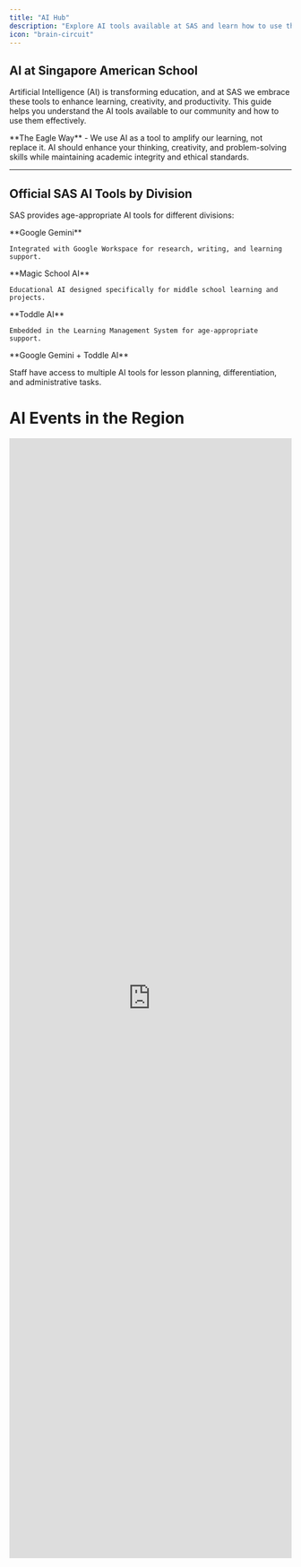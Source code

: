 ```yaml
---
title: "AI Hub"
description: "Explore AI tools available at SAS and learn how to use them effectively and responsibly"
icon: "brain-circuit"
---
```


## AI at Singapore American School

Artificial Intelligence (AI) is transforming education, and at SAS we embrace these tools to enhance learning, creativity, and productivity. This guide helps you understand the AI tools available to our community and how to use them effectively.

<Note>
  **The Eagle Way** - We use AI as a tool to amplify our learning, not replace it. AI should enhance your thinking, creativity, and problem-solving skills while maintaining academic integrity and ethical standards.
</Note>

---

## Official SAS AI Tools by Division

SAS provides age-appropriate AI tools for different divisions:

<CardGroup cols={3}>
  <Card title="High School (9-12)" icon="graduation-cap" color="#1A4190">
    **Google Gemini**

    Integrated with Google Workspace for research, writing, and learning support.
  </Card>
  <Card title="Middle School (6-8)" icon="school" color="#E51322">
    **Magic School AI**

    Educational AI designed specifically for middle school learning and projects.
  </Card>
  <Card title="Elementary (1-5)" icon="child" color="#1A4190">
    **Toddle AI**

    Embedded in the Learning Management System for age-appropriate support.
  </Card>
</CardGroup>

<Card title="Faculty & Staff" icon="chalkboard-user" color="#E51322">
  **Google Gemini + Toddle AI**

  Staff have access to multiple AI tools for lesson planning, differentiation, and administrative tasks.
</Card>

# AI Events in the Region

<iframe src="https://script.google.com/a/macros/sas.edu.sg/s/AKfycbzU5LFBLg1sa_1p0oSyfaAujBrROAw5tsr2OhJ1z_bdc9FjqVD2RzY3-Qrf_KHcH6J5/exec" width="100%" height="2000" frameBorder="0" sandbox="allow-scripts allow-same-origin allow-popups allow-popups-to-escape-sandbox allow-top-navigation" style={{ 
  border: 'none',
  display: 'block',
  margin: '0 auto'
}} title="Upcoming Events" />

---

### Google Gemini (High School & Staff)

<Card title="Google Gemini - High School Official AI" icon="google" color="#1A4190">
  **Google Gemini** is the official AI tool for High School students and all staff, integrated with Google Workspace at SAS.

  **Access:** Built into Gmail, Google Docs, Google Sheets, Google Slides, and Google Meet
</Card>

<CardGroup cols={2}>
  <Card title="For Students" icon="graduation-cap" color="#E51322">
    - Research assistance
    - Writing support and brainstorming
    - Study help and concept explanations
    - Project planning
    - Language learning
  </Card>
  <Card title="For Faculty & Staff" icon="chalkboard-user" color="#1A4190">
    - Lesson planning
    - Content creation
    - Differentiation support
    - Administrative tasks
    - Communication drafting
  </Card>
</CardGroup>

**Key Features:**

- **Integrated with Google Workspace** - Works directly in Docs, Gmail, Sheets
- **Multi-modal** - Understands text, images, and documents
- **Real-time collaboration** - Use AI while working with others
- **SAS managed** - Monitored and controlled by SAS IT for safety

<Tip>
  [Learn how to use Gemini →](/ai-resources/gemini-guide)
</Tip>

---

## Other AI Tools (For Awareness)

While Gemini is our official tool, you may encounter other AI tools. Here's what you should know:

### ChatGPT (OpenAI)

<AccordionGroup>
  <Accordion title="What is ChatGPT?" icon="comment">
    **ChatGPT** is a conversational AI developed by OpenAI. It's one of the most popular AI tools globally.

    **Access:**

    - Free version: chat.openai.com
    - Paid version (ChatGPT Plus): \$20/month
    - Not officially provided by SAS

    **Capabilities:**

    - General knowledge questions
    - Writing assistance
    - Code generation
    - Creative projects
    - Problem-solving
  </Accordion>
  <Accordion title="SAS Policy on ChatGPT" icon="shield">
    **ChatGPT is NOT officially supported at SAS.**

    **Important Guidelines:**

    - Always use Gemini (official SAS tool) first
    - If using ChatGPT for personal learning, follow academic integrity policies
    - Never share SAS confidential information with ChatGPT
    - Teachers may have specific policies - always ask first
    - Document any AI use in your academic work

    **Data Privacy Concern:** ChatGPT is external to SAS and not managed by our IT department.
  </Accordion>
</AccordionGroup>

### Claude (Anthropic)

<AccordionGroup>
  <Accordion title="What is Claude?" icon="robot">
    **Claude** is an AI assistant developed by Anthropic, focused on safety and helpfulness.

    **Access:**

    - Free version: claude.ai
    - Paid version (Claude Pro): \$20/month
    - Not officially provided by SAS

    **Capabilities:**

    - Long document analysis
    - Complex reasoning
    - Code assistance
    - Research support
    - Nuanced conversations
  </Accordion>
  <Accordion title="SAS Policy on Claude" icon="shield">
    **Claude is NOT officially supported at SAS.**

    **Same guidelines as ChatGPT:**

    - Prefer Gemini (official SAS tool)
    - Follow academic integrity policies if using
    - Don't share SAS confidential information
    - Check with teachers before using for assignments
    - Always cite AI use appropriately
  </Accordion>
</AccordionGroup>

### Microsoft Copilot

<AccordionGroup>
  <Accordion title="What is Microsoft Copilot?" icon="microsoft">
    **Microsoft Copilot** is AI integrated into Microsoft 365 applications (Word, Excel, PowerPoint, Teams).

    **Access:**

    - Available in Microsoft 365 apps
    - Enterprise version requires subscription
    - Check with IT about SAS availability

    **Capabilities:**

    - Document drafting and editing
    - Data analysis in Excel
    - Presentation creation
    - Email composition
    - Meeting summaries
  </Accordion>
  <Accordion title="SAS Availability" icon="circle-question">
    **Status: Check with IT Support**

    Microsoft Copilot may be available for faculty/staff through SAS's Microsoft 365 license. Contact [ithelp@sas.edu.sg](mailto:ithelp@sas.edu.sg) to confirm availability and access.
  </Accordion>
</AccordionGroup>

### Other AI Tools

<Accordion title="Specialized AI Tools" icon="wand-magic-sparkles">
  **You may encounter other AI tools for specific purposes:**

  **Image Generation:**

  - DALL-E (OpenAI)
  - Midjourney
  - Stable Diffusion
  - Adobe Firefly

  **Code Assistance:**

  - GitHub Copilot
  - Replit AI
  - Cursor

  **Research & Writing:**

  - Perplexity AI
  - Quillbot
  - Grammarly (AI-enhanced)

  **Presentation & Design:**

  - Canva Magic (AI features in Canva)
  - Beautiful.ai
  - Gamma

  **SAS Policy:** Unless specifically approved for a project or class, use Gemini as your primary AI tool. Specialized tools should only be used with teacher permission and proper documentation.
</Accordion>

---

## Comparing AI Tools

### Feature Comparison

| Feature                           | Gemini (HS/Staff)   | Magic School (MS) | Toddle AI (ES)     | ChatGPT       | Claude        |
| --------------------------------- | ------------------- | ----------------- | ------------------ | ------------- | ------------- |
| **SAS Official**                  | ✅ HS & Staff        | ✅ Middle School   | ✅ Elementary       | ❌ No          | ❌ No          |
| **Who Can Use**                   | Grades 9-12 + Staff | Grades 6-8        | Grades 1-5 + Staff | Personal only | Personal only |
| **Google Workspace Integration**  | ✅ Yes               | ⚠️ Limited        | ❌ No               | ❌ No          | ❌ No          |
| **LMS Integration**               | ❌ No                | ✅ Yes             | ✅ Yes (Toddle)     | ❌ No          | ❌ No          |
| **Free Access**                   | ✅ Yes (SAS)         | ✅ Yes (SAS)       | ✅ Yes (SAS)        | ✅ Limited     | ✅ Limited     |
| **Data Privacy (SAS Managed)**    | ✅ Yes               | ✅ Yes             | ✅ Yes              | ❌ No          | ❌ No          |
| **Age-Appropriate**               | ✅ HS                | ✅ MS              | ✅ ES               | ⚠️ 13+        | ⚠️ 13+        |
| **Multi-modal (images, text)**    | ✅ Yes               | ✅ Yes             | ⚠️ Limited         | ✅ Yes (Plus)  | ✅ Yes         |
| **Real-time Web Search**          | ✅ Yes               | ⚠️ Limited        | ❌ No               | ⚠️ Limited    | ❌ No          |
| **Academic Integrity Monitoring** | ✅ Yes               | ✅ Yes             | ✅ Yes              | ❌ No          | ❌ No          |

### When to Use Which Tool

<Steps>
  <Step title="Use Your Division's Official AI Tool">
    **High School (Grades 9-12):**

    - Use **Google Gemini** for all schoolwork
    - Integrated with Google Workspace
    - [Gemini Guide](/ai-resources/gemini-guide)

    **Middle School (Grades 6-8):**

    - Use **Magic School AI** for assignments
    - Designed for middle school curriculum
    - Ask your teacher for access instructions

    **Elementary School (Grades 1-5):**

    - Use **Toddle AI** within your LMS
    - Age-appropriate and teacher-guided
    - Embedded in your learning platform

    **Why:** These are SAS-approved, monitored, and age-appropriate
  </Step>
  <Step title="Consider External Tools (With Permission Only)">
    **You might use other tools when:**

    - Teacher explicitly approves a specific tool for a project
    - Comparing AI responses for educational purposes
    - Personal learning outside of assignments
    - Specialized features not in SAS tools

    **Always:** Document your use and follow academic integrity guidelines
  </Step>
  <Step title="Avoid External Tools for Academic Work">
    **Don't use ChatGPT, Claude, or other external AI without permission for:**

    - Graded assignments
    - Tests or quizzes
    - Writing that represents your own work
    - Projects where AI use is prohibited

    **Result:** May violate academic integrity policy
  </Step>
</Steps>

---

## How AI Tools Work

### Understanding AI Basics

<Accordion title="What is a Large Language Model (LLM)?" icon="brain">
  AI tools like Gemini, ChatGPT, and Claude are based on **Large Language Models (LLMs)** - AI systems trained on vast amounts of text data to understand and generate human-like responses.

  **Key Points:**

  - AI predicts the most likely next words based on patterns in training data
  - AI doesn't "know" things like humans - it recognizes patterns
  - Responses are generated, not retrieved from a database
  - AI can make mistakes (called "hallucinations")
  - Quality of output depends on quality of your input (prompts)
</Accordion>

<Accordion title="How to Get Better Results (Prompt Engineering)" icon="message">
  **Effective Prompting:**

  1. **Be Specific**
     - ❌ "Tell me about history"
     - ✅ "Explain the causes of World War II in 3 main points"
  2. **Provide Context**
     - ❌ "Help with my essay"
     - ✅ "I'm writing a 5-paragraph persuasive essay for 10th grade English about renewable energy. Can you help me brainstorm three supporting arguments?"
  3. **Ask for Format**
     - "Explain this in bullet points"
     - "Create a table comparing..."
     - "Write this for a middle school audience"
  4. **Iterate and Refine**
     - Start broad, then get specific
     - Ask follow-up questions
     - Request clarification or examples
  5. **Set Constraints**
     - "In 100 words or less..."
     - "Using only sources from 2020-2024..."
     - "Appropriate for grade 8 reading level..."
</Accordion>

<Accordion title="What AI Can and Cannot Do" icon="scale-balanced">
  **AI Can:** ✅ Explain complex concepts in simpler terms ✅ Generate ideas and brainstorm ✅ Provide examples and analogies ✅ Help organize thoughts and outlines ✅ Draft and edit text ✅ Translate languages ✅ Summarize long documents ✅ Answer questions based on training data

  **AI Cannot:** ❌ Think creatively like humans ❌ Understand context like people ❌ Access real-time information (unless explicitly enabled) ❌ Guarantee accuracy (can produce false information) ❌ Replace critical thinking and learning ❌ Understand emotions and nuance perfectly ❌ Make ethical decisions for you ❌ Access SAS-specific information unless provided
</Accordion>

---

## AI Safety & Privacy

### Data Privacy Considerations

<Warning>
  **NEVER share the following with ANY AI tool:**

  - Personal identification numbers (NRIC, passport, student ID)
  - Passwords or security credentials
  - Financial information (credit cards, bank accounts)
  - Private family information
  - Other students' personal data
  - Confidential SAS information
  - Photos of people without permission
</Warning>

<CardGroup cols={2}>
  <Card title="Gemini (SAS Managed)" icon="shield-check" color="#1A4190">
    **Data Handling:**

    - Managed by SAS IT
    - Subject to SAS data policies
    - Integrated with Google Workspace security
    - Activity may be monitored for safety

    **More Secure For:**

    - School-related work
    - Assignments and projects
    - Collaboration with classmates
  </Card>
  <Card title="External AI Tools" icon="globe" color="#E51322">
    **Data Handling:**

    - NOT managed by SAS
    - Subject to external privacy policies
    - Data may be used for training
    - Limited SAS oversight

    **Use Caution When:**

    - Using for personal learning
    - Sharing any information
    - Working on sensitive topics
  </Card>
</CardGroup>

### Age Restrictions

<Info>
  **Know the age requirements:**

  - **ChatGPT:** 13+ (Free), 18+ (Plus without parental consent)
  - **Claude:** 13+ (with parental consent)
  - **Gemini:** 13+ (18+ in some regions)
  - **Copilot:** Varies by license

  Always check with parents/guardians before creating accounts on external AI platforms.
</Info>

---

## Best Practices for AI Use at SAS

### The SAS AI Framework

<Steps>
  <Step title="1. Use AI to Learn, Not to Replace Learning">
    **Good Use:**

    - Ask AI to explain a difficult concept
    - Have AI generate practice problems
    - Use AI to check your understanding

    **Poor Use:**

    - Copy AI-generated essays without understanding
    - Use AI to complete all your homework
    - Rely on AI instead of learning the material
  </Step>
  <Step title="2. Always Cite AI Use">
    When using AI for any academic work:

    